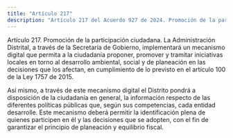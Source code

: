 ```yaml
---
title: "Artículo 217"
description: "Artículo 217 del Acuerdo 927 de 2024. Promoción de la participación ciudadana."
---
```


Artículo 217. Promoción de la participación ciudadana. La Administración Distrital, a través de la Secretaría de Gobierno, implementará un mecanismo digital que permita a la ciudadanía proponer, promover y tramitar iniciativas locales en torno al desarrollo ambiental, social y de planeación en las decisiones que los afectan, en cumplimiento de lo previsto en el artículo 100 de la Ley 1757 de 2015.
 
Así mismo, a través de este mecanismo digital el Distrito pondrá a disposición de la ciudadanía en general, la información respecto de las diferentes políticas públicas que, según sus competencias, cada entidad desarrolle. Este mecanismo deberá permitir la identificación plena de quienes participen en él y las decisiones que se adopten, con el fin de garantizar el principio de planeación y equilibrio fiscal.